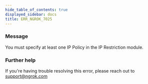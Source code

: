```yaml
---
hide_table_of_contents: true
displayed_sidebar: docs
title: ERR_NGROK_7025
---
```




### Message

You must specify at least one IP Policy in the IP Restriction module.

<ErrorDetails error="err_ngrok_7025" />

### Further help

If you're having trouble resolving this error, please reach out to [support@ngrok.com](mailto:support@ngrok.com?subject=Help%20with%20ERR_NGROK_7025)
